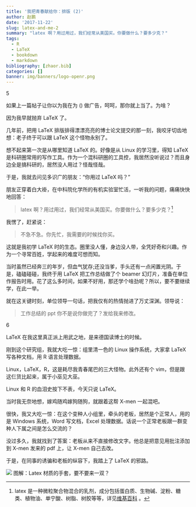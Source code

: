 ```yaml
---
title: '我把青春献给你：排版 (2)'
author: 赵鹏
date: '2017-11-22'
slug: latex-and-me-2
summary: "latex 啊？用过用过，我们经常从美国买。你要做什么？要多少克？"
tags:
  - R
  - LaTeX
  - bookdown
  - markdown
bibliography: [zhaor.bib]
categories: []
banner: img/banners/logo-openr.png
---
```



5

如果上一篇帖子让你以为我在为 \(\LaTeX\) 做广告，呵呵，那你就上当了。为啥？

因为我早就抛弃 LaTeX 了。


几年前，把用 LaTeX 排版排得漂漂亮亮的博士论文提交的那一刻，我咬牙切齿地想：老子终于可以跟 LaTeX 这个怪物永别了。

想不起来第一次是从哪里知道 LaTeX 的。好像是从 Linux 的学习里，得知 LaTeX 是科研圈常用的写作工具。作为一个混科研圈的工具控，我居然没听说过？而且身边全是搞科研的，居然没人用过？怪哉怪哉。

于是，我就去问见多识广的朋友：“你用过 LaTeX 吗？”

朋友正穿着白大褂，在中科院化学所的有机实验室忙活，一听我的问题，痛痛快快地回答：

> latex 啊？用过用过，我们经常从美国买。你要做什么？要多少克？^[latex 是一种微粒聚合物混合的乳剂，成分包括蛋白质、生物碱、淀粉、糖类、植物油、单宁酸、树脂、树胶等等，详见[维基百科](https://en.wikipedia.org/wiki/Latex) 。]

我愣了，赶紧说：

> 不急不急。你先忙，我需要的时候找你买。

这就是我初学 LaTeX 时的生态。圈里没人懂，身边没人带，全凭好奇和兴趣。作为一个寻常百姓，学起来的难度可想而知。

当时虽然已经奔三的年岁，但血气犹存;还没当爹，手头还有一点闲置光阴。于是，磕磕碰碰，我终于用 LaTeX 把工作总结做了个 beamer 幻灯片，准备在单位作报告时用。花了这么多时间，如果不好用，那还学个啥劲呢？所以，要不要继续学，在此一举。

就在这关键时刻，单位领导一句话，把我仅有的热情抛进了万丈深渊。领导说：

> 工作总结的 ppt 你不是说你做完了？发给我来修改。

6

LaTeX 在我这里真正派上用武之地，是来德国读博士的时候。

刚到这个研究组，我就大吃一惊：组里清一色的 Linux 操作系统，大家拿 LaTeX 写各种文档，用 R 语言处理数据。

Linux，LaTeX，R，这是耗尽我青春尾巴的三大怪物。此外还有个 vim，但是跟这仨货比起来，属于小巫见大巫。

Linux 和 R 的血泪史按下不表，今天只说 LaTeX。

当时我无奈地想，嫁鸡随鸡嫁狗随狗，就跟着这帮 X-men 一起混吧。

很快，我又大吃一惊：在这个变种人小组里，牵头的老板，居然是个正常人，用的是 Windows 系统，Word 写文档，Excel 处理数据。话说一个正常老板跟一群变种人下属之间是怎么交流的？

没过多久，我就找到了答案：老板从来不直接修改文字。他总是把意见用批注添加到 X-men 发来的 pdf 上，让 X-men 自己去改。

于是，在同事的诱骗和老板的纵容下，我踏上了 LaTeX 的邪路。

![](https://dcmnyjhirotcw.cloudfront.net/cdn/scdn/images/uploads/economy-powder-free-latex-gloves_56693.jpg)
图解：Latex 材质的手套，要不要来一双？
